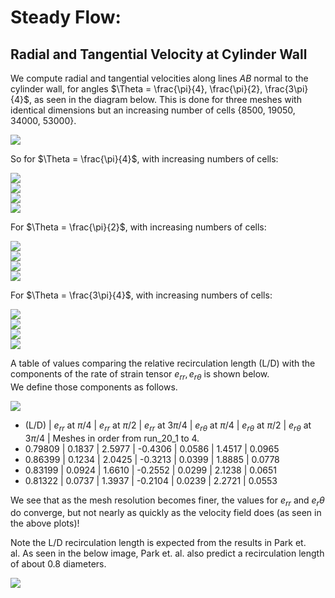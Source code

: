 # Steady Flow:  

## Radial and Tangential Velocity at Cylinder Wall  

We compute radial and tangential velocities along lines $AB$ normal to the cylinder wall, for angles $\Theta = \frac{\pi}{4}, \frac{\pi}{2}, \frac{3\pi}{4}$, as seen in the diagram below. This is done for three meshes with identical dimensions but an increasing number of cells {8500, 19050, 34000, 53000}.

![](../plots/9/schema.jpg)  


So for $\Theta = \frac{\pi}{4}$, with increasing numbers of cells:  

![](../plots/9/sim_1_pi4.jpg)  
![](../plots/9/sim_2_pi4.jpg)  
![](../plots/9/sim_3_pi4.jpg)  
![](../plots/9/sim_4_pi4.jpg)  

For $\Theta = \frac{\pi}{2}$, with increasing numbers of cells:  

![](../plots/9/sim_1_pi2.jpg)  
![](../plots/9/sim_2_pi2.jpg)  
![](../plots/9/sim_3_pi2.jpg)  
![](../plots/9/sim_4_pi2.jpg)  

For $\Theta = \frac{3\pi}{4}$, with increasing numbers of cells:  

![](../plots/9/sim_1_3pi4.jpg)  
![](../plots/9/sim_2_3pi4.jpg)  
![](../plots/9/sim_3_3pi4.jpg)  
![](../plots/9/sim_4_3pi4.jpg)  

A table of values comparing the relative recirculation length (L/D) with the components of the rate of strain tensor $e_{rr},e_{r\theta}$ is shown below.   
We define those components as follows.

![](../plots/9/dv.jpg)  

- (L/D) | $e_{rr}$ at $\pi/4$ | $e_{rr}$ at $\pi/2$ | $e_{rr}$ at $3\pi/4$ | $e_{r\theta}$ at $\pi/4$ | $e_{r\theta}$ at $\pi/2$ | $e_{r\theta}$ at $3\pi/4$ | Meshes in order from run_20_1 to 4.  
- 0.79809 | 0.1837 | 2.5977 | -0.4306 | 0.0586 | 1.4517 | 0.0965
- 0.86399 | 0.1234 | 2.0425 | -0.3213 | 0.0399 | 1.8885 | 0.0778
- 0.83199 | 0.0924 | 1.6610 | -0.2552 | 0.0299 | 2.1238 | 0.0651
- 0.81322 | 0.0737 | 1.3937 | -0.2104 | 0.0239 | 2.2721 | 0.0553  


We see that as the mesh resolution becomes finer, the values for $e_{rr}$ and $e_r\theta$ do converge, but not nearly as quickly as the velocity field does (as seen in the above plots)!


Note the L/D recirculation length is expected from the results in Park et. al. As seen in the below image, Park et. al. also predict a recirculation length of about 0.8 diameters.   

![](../plots/9/rl.jpg)  
